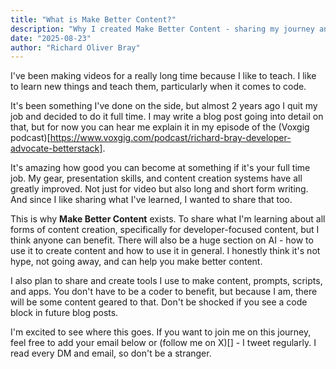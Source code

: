 ```yaml
---
title: "What is Make Better Content?"
description: "Why I created Make Better Content - sharing my journey and systems for creating developer content that works."
date: "2025-08-23"
author: "Richard Oliver Bray"
---
```



I've been making videos for a really long time because I like to teach. I like to learn new things and teach them, particularly when it comes to code.

It's been something I've done on the side, but almost 2 years ago I quit my job and decided to do it full time. I may write a blog post going into detail on that, but for now you can hear me explain it in my episode of the (Voxgig podcast)[https://www.voxgig.com/podcast/richard-bray-developer-advocate-betterstack].

It's amazing how good you can become at something if it's your full time job. My gear, presentation skills, and content creation systems have all greatly improved. Not just for video but also long and short form writing. And since I like sharing what I've learned, I wanted to share that too.

This is why **Make Better Content** exists. To share what I'm learning about all forms of content creation, specifically for developer-focused content, but I think anyone can benefit. There will also be a huge section on AI - how to use it to create content and how to use it in general. I honestly think it's not hype, not going away, and can help you make better content.

I also plan to share and create tools I use to make content, prompts, scripts, and apps. You don't have to be a coder to benefit, but because I am, there will be some content geared to that. Don't be shocked if you see a code block in future blog posts.

I'm excited to see where this goes. If you want to join me on this journey, feel free to add your email below or (follow me on X)[] - I tweet regularly. I read every DM and email, so don't be a stranger.

